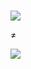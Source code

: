 ## {.image-row}

<style>
.image-row {
  display: flex;
  align-items: center;
  justify-content: center;
  gap: 20px;
}

.image-row p {
  margin: 0;
  display: flex;
  align-items: center;
}

.image-row img:first-of-type {
  width: 30%;
  height: auto;
}

.image-row img:last-of-type {
  width: 60%;
  height: auto;
}

.image-row p:nth-child(2) {
  font-size: 2em;
  font-weight: bold;
}
</style>

![](../img/ai/bohemianrhapsody.png)

≠

![](../img/ai/freddie_liveaid.webp)